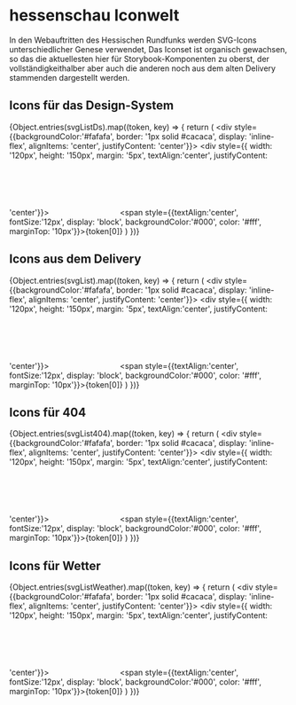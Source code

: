 
<Meta title="Grundlegendes/Iconographie/Iconwelt" />

# hessenschau Iconwelt

In den Webauftritten des Hessischen Rundfunks werden SVG-Icons unterschiedlicher Genese verwendet, Das Iconset ist organisch gewachsen, so das die aktuellesten hier für Storybook-Komponenten zu oberst, der vollständigkeithalber
aber auch die anderen noch aus dem alten Delivery stammenden dargestellt werden.

## Icons für das Design-System

{Object.entries(svgListDs).map((token, key) => {
        return (
            <div style={{backgroundColor:'#fafafa', border: '1px solid #cacaca', display: 'inline-flex', alignItems: 'center', justifyContent: 'center'}}>
                <div style={{ width: '120px', height: '150px', margin: '5px', textAlign:'center', justifyContent: 'center'}}>
                <svg className="svg-item" width="120px" height="100px"> 
                    <use xlinkHref={token[1]}></use>
                </svg>
                <span style={{textAlign:'center', fontSize:'12px', display: 'block', backgroundColor:'#000', color: '#fff', marginTop: '10px'}}>{token[0]}</span>
                </div>
            </div>
        )
})}


## Icons aus dem Delivery

{Object.entries(svgList).map((token, key) => {
        return (
            <div style={{backgroundColor:'#fafafa', border: '1px solid #cacaca', display: 'inline-flex', alignItems: 'center', justifyContent: 'center'}}>
                <div style={{ width: '120px', height: '150px', margin: '5px', textAlign:'center', justifyContent: 'center'}}>
                <svg className="svg-item" width="120px" height="100px"> 
                    <use xlinkHref={token[1]}></use>
                </svg>
                <span style={{textAlign:'center', fontSize:'12px', display: 'block', backgroundColor:'#000', color: '#fff', marginTop: '10px'}}>{token[0]}</span>
                </div>
            </div>
        )
})}

## Icons für 404

{Object.entries(svgList404).map((token, key) => {
        return (
            <div style={{backgroundColor:'#fafafa', border: '1px solid #cacaca', display: 'inline-flex', alignItems: 'center', justifyContent: 'center'}}>
                <div style={{ width: '120px', height: '150px', margin: '5px', textAlign:'center', justifyContent: 'center'}}>
                <svg className="svg-item" width="120px" height="100px"> 
                    <use xlinkHref={token[1]}></use>
                </svg>
                <span style={{textAlign:'center', fontSize:'12px', display: 'block', backgroundColor:'#000', color: '#fff', marginTop: '10px'}}>{token[0]}</span>
                </div>
            </div>
        )
})}

## Icons für Wetter

{Object.entries(svgListWeather).map((token, key) => {
        return (
            <div style={{backgroundColor:'#fafafa', border: '1px solid #cacaca', display: 'inline-flex', alignItems: 'center', justifyContent: 'center'}}>
                <div style={{ width: '120px', height: '150px', margin: '5px', textAlign:'center', justifyContent: 'center'}}>
                <svg className="svg-item" width="120px" height="100px"> 
                    <use xlinkHref={token[1]}></use>
                </svg>
                <span style={{textAlign:'center', fontSize:'12px', display: 'block', backgroundColor:'#000', color: '#fff', marginTop: '10px'}}>{token[0]}</span>
                </div>
            </div>
        )
})}